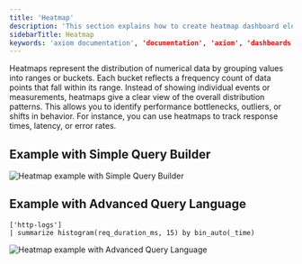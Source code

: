```yaml
---
title: 'Heatmap'
description: 'This section explains how to create heatmap dashboard elements and add them to your dashboard.'
sidebarTitle: Heatmap
keywords: 'axiom documentation', 'documentation', 'axiom', 'dashboards', 'collaboration', 'queries', 'visualizations', 'filters', 'charts', 'simple query builder', 'advanced query builder'
---
```



Heatmaps represent the distribution of numerical data by grouping values into ranges or buckets. Each bucket reflects a frequency count of data points that fall within its range. Instead of showing individual events or measurements, heatmaps give a clear view of the overall distribution patterns. This allows you to identify performance bottlenecks, outliers, or shifts in behavior. For instance, you can use heatmaps to track response times, latency, or error rates.

<Prerequisites />

<CreateElement elementName="heatmap" elementButtonLabel="Heatmap"/>

## Example with Simple Query Builder

<Frame>
  <img src="/doc-assets/shots/heatmap-builder.png" alt="Heatmap example with Simple Query Builder" />
</Frame>

## Example with Advanced Query Language

```kusto
['http-logs']
| summarize histogram(req_duration_ms, 15) by bin_auto(_time)
```

<Frame>
  <img src="/doc-assets/shots/heatmap-apl.png" alt="Heatmap example with Advanced Query Language" />
</Frame>